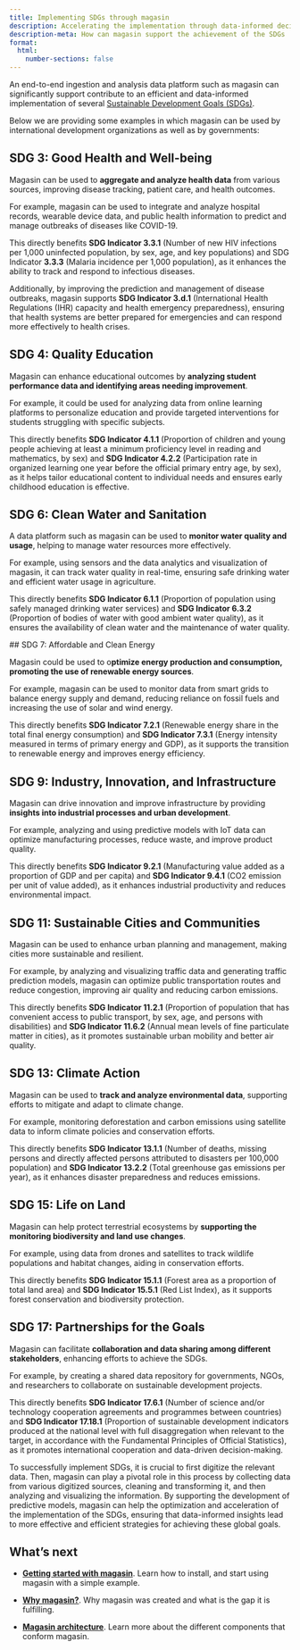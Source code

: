 ```yaml
---
title: Implementing SDGs through magasin
description: Accelerating the implementation through data-informed decision making
description-meta: How can magasin support the achievement of the SDGs
format: 
  html:
    number-sections: false
---
```


An end-to-end ingestion and analysis data platform such as magasin can significantly support contribute to an efficient and data-informed implementation of several [Sustainable Development Goals (SDGs)](https://sdgs.un.org/goals). 

Below we are providing some examples in which magasin can be used by international development organizations as well as by governments: 
 
## SDG 3: Good Health and Well-being 

Magasin can be used to **aggregate and analyze health data** from various sources, improving disease tracking, patient care, and health outcomes. 

For example, magasin can be used to integrate and analyze hospital records, wearable device data, and public health information to predict and manage outbreaks of diseases like COVID-19. 

This directly benefits **SDG Indicator 3.3.1** (Number of new HIV infections per 1,000 uninfected population, by sex, age, and key populations) and SDG Indicator **3.3.3** (Malaria incidence per 1,000 population), as it enhances the ability to track and respond to infectious diseases. 

Additionally, by improving the prediction and management of disease outbreaks, magasin supports **SDG Indicator 3.d.1** (International Health Regulations (IHR) capacity and health emergency preparedness), ensuring that health systems are better prepared for emergencies and can respond more effectively to health crises. 
 

## SDG 4: Quality Education 

Magasin can enhance educational outcomes by **analyzing student performance data and identifying areas needing improvement**. 

For example, it could be used for analyzing data from online learning platforms to personalize education and provide targeted interventions for students struggling with specific subjects. 

This directly benefits **SDG Indicator 4.1.1** (Proportion of children and young people achieving at least a minimum proficiency level in reading and mathematics, by sex) and **SDG Indicator 4.2.2** (Participation rate in organized learning one year before the official primary entry age, by sex), as it helps tailor educational content to individual needs and ensures early childhood education is effective. 


## SDG 6: Clean Water and Sanitation 

A data platform such as magasin can be used to **monitor water quality and usage**, helping to manage water resources more effectively.

 For example, using sensors and the data analytics and visualization of magasin, it can track water quality in real-time, ensuring safe drinking water and efficient water usage in agriculture. 
 
 This directly benefits **SDG Indicator 6.1.1** (Proportion of population using safely managed drinking water services) and **SDG Indicator 6.3.2** (Proportion of bodies of water with good ambient water quality), as it ensures the availability of clean water and the maintenance of water quality. 

  
  ## SDG 7: Affordable and Clean Energy 
  
Magasin could be used to o**ptimize energy production and consumption, promoting the use of renewable energy sources**. 

For example, magasin can be used to monitor data from smart grids to balance energy supply and demand, reducing reliance on fossil fuels and increasing the use of solar and wind energy. 

This directly benefits **SDG Indicator 7.2.1** (Renewable energy share in the total final energy consumption) and **SDG Indicator 7.3.1** (Energy intensity measured in terms of primary energy and GDP), as it supports the transition to renewable energy and improves energy efficiency. 

  
## SDG 9: Industry, Innovation, and Infrastructure 

Magasin can drive innovation and improve infrastructure by providing **insights into industrial processes and urban development**. 

For example, analyzing and using predictive models with IoT data can optimize manufacturing processes, reduce waste, and improve product quality. 

This directly benefits **SDG Indicator 9.2.1** (Manufacturing value added as a proportion of GDP and per capita) and **SDG Indicator 9.4.1** (CO2 emission per unit of value added), as it enhances industrial productivity and reduces environmental impact. 

  
## SDG 11: Sustainable Cities and Communities 

Magasin can be used to enhance urban planning and management, making cities more sustainable and resilient. 

For example, by analyzing and visualizing traffic data and generating traffic prediction models, magasin can optimize public transportation routes and reduce congestion, improving air quality and reducing carbon emissions. 

This directly benefits **SDG Indicator 11.2.1** (Proportion of population that has convenient access to public transport, by sex, age, and persons with disabilities) and **SDG Indicator 11.6.2** (Annual mean levels of fine particulate matter in cities), as it promotes sustainable urban mobility and better air quality. 

## SDG 13: Climate Action 

Magasin can be used to **track and analyze environmental data**, supporting efforts to mitigate and adapt to climate change. 

For example, monitoring deforestation and carbon emissions using satellite data to inform climate policies and conservation efforts.

 This directly benefits **SDG Indicator 13.1.1** (Number of deaths, missing persons and directly affected persons attributed to disasters per 100,000 population) and **SDG Indicator 13.2.2** (Total greenhouse gas emissions per year), as it enhances disaster preparedness and reduces emissions. 

  
## SDG 15: Life on Land 

Magasin can help protect terrestrial ecosystems by **supporting the monitoring biodiversity and land use changes**. 

For example, using data from drones and satellites to track wildlife populations and habitat changes, aiding in conservation efforts. 

This directly benefits **SDG Indicator 15.1.1** (Forest area as a proportion of total land area) and **SDG Indicator 15.5.1** (Red List Index), as it supports forest conservation and biodiversity protection. 

  
## SDG 17: Partnerships for the Goals 

Magasin can facilitate **collaboration and data sharing among different stakeholders**, enhancing efforts to achieve the SDGs. 

For example, by creating a shared data repository for governments, NGOs, and researchers to collaborate on sustainable development projects. 

This directly benefits **SDG Indicator 17.6.1** (Number of science and/or technology cooperation agreements and programmes between countries) and **SDG Indicator 17.18.1** (Proportion of sustainable development indicators produced at the national level with full disaggregation when relevant to the target, in accordance with the Fundamental Principles of Official Statistics), as it promotes international cooperation and data-driven decision-making. 


To successfully implement SDGs, it is crucial to first digitize the relevant data. Then, magasin can play a pivotal role in this process by collecting data from various digitized sources, cleaning and transforming it, and then analyzing and visualizing the information. By supporting the development of predictive models, magasin can help the optimization and acceleration of the implementation of the SDGs, ensuring that data-informed insights lead to more effective and efficient strategies for achieving these global goals.


## What's next

* **[Getting started with magasin](./get-started/)**. Learn how to install, and start using magasin with a simple example.

* **[Why magasin?](./why-magasin.qmd)**. Why magasin was created and what is the gap it is fulfilling.

* **[Magasin architecture](./architecture.qmd)**. Learn more about the different components that conform magasin.

